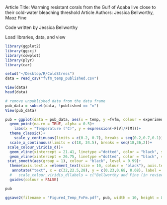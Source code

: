 
Article Title: Warming resistant corals from the Gulf of Aqaba live close to their cold-water bleaching threshold
Article Authors: Jessica Bellworthy, Maoz Fine

Code written by Jessica Bellworthy


Load libraries, data, and view
```r
library(ggplot2)
library(ggsci)
library(cowplot)
library(plyr)
library(car)

setwd("~/Desktop/R/ColdStress")
data = read_csv("fvfm_temp_published.csv")

View(data)
head(data)
```


```r
# remove unpublished data from the data frame
pub_data = subset(data, !published == "n")
View(pub_data)

pub = ggplot(data = pub_data, aes(x = temp, y =fvfm, colour = experiment))+
  geom_point(na.rm = TRUE, alpha = 0.5)+
    labs(x = "Temperature (°C)", y = expression(~F[V]/F[M]))+
  theme_classic()+
    scale_y_continuous(limits = c(0.2, 0.7), breaks = seq(0.2,0.7,0.1))+
  scale_x_continuous(limits = c(18, 34.5), breaks = seq(18,36,2))+
 scale_colour_viridis_d()+
  geom_vline(xintercept = 21.41, linetype ="dotted", color = "black", size=0.5)+
  geom_vline(xintercept = 26.75, linetype ="dotted", color = "black", size=0.5)+
 stat_smooth(aes(group = 1), colour = "black", level = 0.99)+
  theme(axis.text.x =element_text(size = 10, colour = "black"), axis.text.y =element_text(size = 10, colour = "black"), axis.title.y = element_text(size = 12, colour = "black"), axis.title.x = element_text(size = 12, colour = "black"), legend.title = element_blank(), legend.text = element_text(size = 8))+
   annotate("text", x = c(32,22.5,28), y = c(0.23,0.68, 0.68), label = c("n = 149", "Tmin", "Tmax"), size = 3)+
  #   scale_colour_viridis_d(labels = c("Bellworthy and Fine (in review)", "Bellworthy and Fine 2017", "Fine et al. 2013", "Kreuger et al. 2018"))+
  guides(colour = FALSE)

pub

ggsave2(filename = "Figure4_Temp_FvFm.pdf", pub, width = 10, height = 8, units = "cm", dpi = 600)
```



